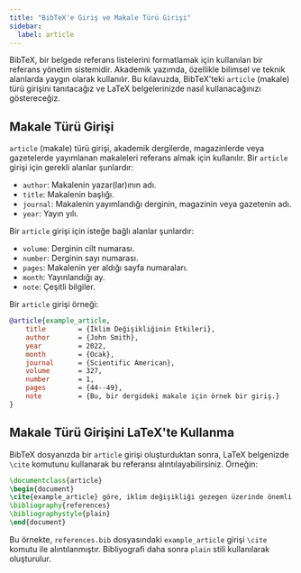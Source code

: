 ```yaml
---
title: "BibTeX'e Giriş ve Makale Türü Girişi"
sidebar:
  label: article
---
```



BibTeX, bir belgede referans listelerini formatlamak için kullanılan bir referans yönetim sistemidir. Akademik yazımda, özellikle bilimsel ve teknik alanlarda yaygın olarak kullanılır. Bu kılavuzda, BibTeX'teki `article` (makale) türü girişini tanıtacağız ve LaTeX belgelerinizde nasıl kullanacağınızı göstereceğiz.

<CiteDrive/>

## Makale Türü Girişi

`article` (makale) türü girişi, akademik dergilerde, magazinlerde veya gazetelerde yayımlanan makaleleri referans almak için kullanılır. Bir `article` girişi için gerekli alanlar şunlardır:

-   `author`: Makalenin yazar(lar)ının adı.
-   `title`: Makalenin başlığı.
-   `journal`: Makalenin yayımlandığı derginin, magazinin veya gazetenin adı.
-   `year`: Yayın yılı.

Bir `article` girişi için isteğe bağlı alanlar şunlardır:

-   `volume`: Derginin cilt numarası.
-   `number`: Derginin sayı numarası.
-   `pages`: Makalenin yer aldığı sayfa numaraları.
-   `month`: Yayınlandığı ay.
-   `note`: Çeşitli bilgiler.

Bir `article` girişi örneği:

```bibtex
@article{example_article,
	title        = {İklim Değişikliğinin Etkileri},
	author       = {John Smith},
	year         = 2022,
	month        = {Ocak},
	journal      = {Scientific American},
	volume       = 327,
	number       = 1,
	pages        = {44--49},
	note         = {Bu, bir dergideki makale için örnek bir giriş.}
}
```

## Makale Türü Girişini LaTeX'te Kullanma

BibTeX dosyanızda bir `article` girişi oluşturduktan sonra, LaTeX belgenizde `\cite` komutunu kullanarak bu referansı alıntılayabilirsiniz. Örneğin:

```latex
\documentclass{article}  
\begin{document}  
\cite{example_article} göre, iklim değişikliği gezegen üzerinde önemli etkiler yaratmaktadır.  
\bibliography{references}
\bibliographystyle{plain} 
\end{document}
```

Bu örnekte, `references.bib` dosyasındaki `example_article` girişi `\cite` komutu ile alıntılanmıştır. Bibliyografi daha sonra `plain` stili kullanılarak oluşturulur.
